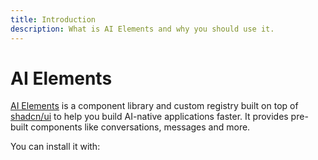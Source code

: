 ```yaml
---
title: Introduction
description: What is AI Elements and why you should use it.
---
```


# AI Elements

[AI Elements](https://www.npmjs.com/package/ai-elements) is a component library and custom registry built on top of [shadcn/ui](https://ui.shadcn.com/) to help you build AI-native applications faster. It provides pre-built components like conversations, messages and more.

You can install it with:

<ElementsInstaller />
